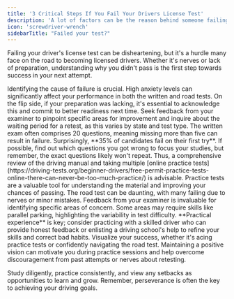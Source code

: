 ```yaml
---
title: '3 Critical Steps If You Fail Your Drivers License Test'
description: 'A lot of factors can be the reason behind someone failing their drivers license test. Go through our guide carefully to be ready for the next DMV visit.'
icon: 'screwdriver-wrench'
sidebarTitle: "Failed your test?"
---
```

<Snippet file="andrei.mdx" />

Failing your driver's license test can be disheartening, but it's a hurdle many face on the road to becoming licensed drivers. Whether it's nerves or lack of preparation, understanding why you didn't pass is the first step towards success in your next attempt.

<AccordionGroup>
  <Accordion title="Understanding the Cause">
    Identifying the cause of failure is crucial. High anxiety levels can significantly affect your performance in both the written and road tests. On the flip side, if your preparation was lacking, it's essential to acknowledge this and commit to better readiness next time. Seek feedback from your examiner to pinpoint specific areas for improvement and inquire about the waiting period for a retest, as this varies by state and test type.
  </Accordion>

  <Accordion title="1. The Written Exam">
    The written exam often comprises 20 questions, meaning missing more than five can result in failure. Surprisingly, **35% of candidates fail on their first try**. If possible, find out which questions you got wrong to focus your studies, but remember, the exact questions likely won't repeat. Thus, a comprehensive review of the driving manual and taking multiple [online practice tests](https://driving-tests.org/beginner-drivers/free-permit-practice-tests-online-there-can-never-be-too-much-practice/) is advisable. Practice tests are a valuable tool for understanding the material and improving your chances of passing.
  </Accordion>

  <Accordion title="2. The Driving Exam">
    The road test can be daunting, with many failing due to nerves or minor mistakes. Feedback from your examiner is invaluable for identifying specific areas of concern. Some areas may require skills like parallel parking, highlighting the variability in test difficulty. **Practical experience** is key; consider practicing with a skilled driver who can provide honest feedback or enlisting a driving school's help to refine your skills and correct bad habits.
  </Accordion>

  <Accordion title="3. A Positive Outlook">
    Visualize your success, whether it's acing practice tests or confidently navigating the road test. Maintaining a positive vision can motivate you during practice sessions and help overcome discouragement from past attempts or nerves about retesting.
  </Accordion>
</AccordionGroup>

Study diligently, practice consistently, and view any setbacks as opportunities to learn and grow. Remember, perseverance is often the key to achieving your driving goals.